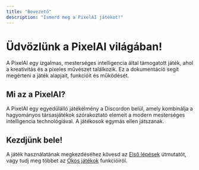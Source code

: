 ```yaml
---
title: "Bevezető"
description: "Ismerd meg a PixelAI játékot!"
---
```


# Üdvözlünk a PixelAI világában\!

A PixelAI egy izgalmas, mesterséges intelligencia által támogatott játék, ahol a kreativitás és a pixeles művészet találkozik. Ez a dokumentáció segít megérteni a játék alapjait, funkcióit és működését.

## Mi az a PixelAI?

A PixelAI egy egyedülálló játékélmény a Discordon belül, amely kombinálja a hagyományos társasjátékok szórakoztató elemeit a modern mesterséges intelligencia technológiával. A játékosok egymás ellen játszanak.

## Kezdjünk bele\!

A játék használatának megkezdéséhez kövesd az [Első lépések](/PixelAI/kezdes/elso-lepesek) útmutatót, vagy tudj meg többet az [Okos játékok](/PixelAI/kezdes/okos-jatekok) funkcióiról.